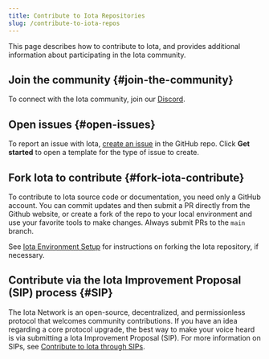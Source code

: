 ```yaml
---
title: Contribute to Iota Repositories
slug: /contribute-to-iota-repos
---
```


This page describes how to contribute to Iota, and provides additional information about participating in the Iota community.

## Join the community {#join-the-community}

To connect with the Iota community, join our [Discord](https://discord.gg/iota).

## Open issues {#open-issues}

To report an issue with Iota, [create an issue](https://github.com/iotaledger/kinesis/issues/new/choose) in the GitHub repo. Click **Get started** to open a template for the type of issue to create.

## Fork Iota to contribute {#fork-iota-contribute}

To contribute to Iota source code or documentation, you need only a GitHub account. You can commit updates and then submit a PR directly from the Github website, or create a fork of the repo to your local environment and use your favorite tools to make changes. Always submit PRs to the `main` branch.

See [Iota Environment Setup](/guides/developer/getting-started/iota-environment.mdx) for instructions on forking the Iota repository, if necessary.

## Contribute via the Iota Improvement Proposal (SIP) process {#SIP}

The Iota Network is an open-source, decentralized, and permissionless protocol that welcomes community contributions. If you have an idea regarding a core protocol upgrade, the best way to make your voice heard is via submitting a Iota Improvement Proposal (SIP). For more information on SIPs, see [Contribute to Iota through SIPs](https://blog.iota.io/iota-improvement-proposals-sips/).

